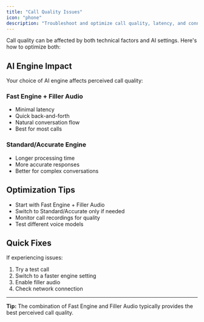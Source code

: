 ```yaml
---
title: "Call Quality Issues"
icon: "phone"
description: "Troubleshoot and optimize call quality, latency, and connection issues"
---
```


Call quality can be affected by both technical factors and AI settings. Here's how to optimize both:

## AI Engine Impact

Your choice of AI engine affects perceived call quality:

### Fast Engine + Filler Audio

- Minimal latency
- Quick back-and-forth
- Natural conversation flow
- Best for most calls

### Standard/Accurate Engine

- Longer processing time
- More accurate responses
- Better for complex conversations

## Optimization Tips

- Start with Fast Engine + Filler Audio
- Switch to Standard/Accurate only if needed
- Monitor call recordings for quality
- Test different voice models

## Quick Fixes

If experiencing issues:

1. Try a test call
2. Switch to a faster engine setting
3. Enable filler audio
4. Check network connection

---

**Tip:** The combination of Fast Engine and Filler Audio typically provides the best perceived call quality.
